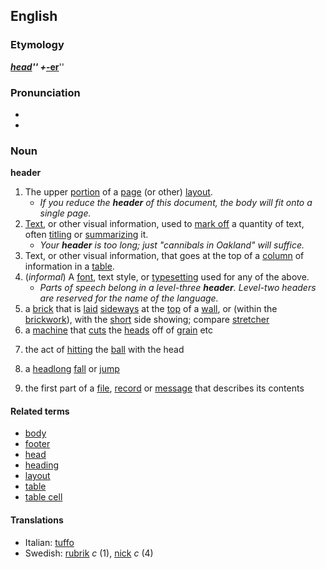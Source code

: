 ==English==
=== Etymology ===
{{E.}} '''''[[head]]''''' + '''''[[-er]]'''''

===Pronunciation===
*{{IPA|/ˈhɛdə/ ''or'' /ˈhɛdɚ/}}
*{{AHD|/hĕd'ər/}}

===Noun===
'''header'''

# The upper [[portion]] of a [[page]] (or other) [[layout]].
#* ''If you reduce the '''header''' of this document, the body will fit onto a single page.''
# [[Text]], or other visual information, used to [[mark off]] a quantity of text, often [[title|titling]] or [[summarize|summarizing]] it.
#* ''Your '''header''' is too long; just "cannibals in Oakland" will suffice.''
# Text, or other visual information, that goes at the top of a [[column]] of information in a [[table]].
# (''informal'') A [[font]], text style, or [[typesetting]] used for any of the above.
#* ''Parts of speech belong in a level-three '''header'''.  Level-two headers are reserved for the name of the language.''
# a [[brick]] that is [[laid]] [[sideways]] at the [[top]] of a [[wall]], or (within the [[brickwork]]), with the [[short]] side showing; compare [[stretcher]]
# a [[machine]] that [[cut]]s the [[head]]s off of [[grain]] etc
#{{football}} the act of [[hitting]] the [[ball]] with the head
# a [[headlong]] [[fall]] or [[jump]]
#{{computing}} the first part of a [[file]], [[record]] or [[message]] that describes its contents

====Related terms====
* [[body]]
* [[footer]]
* [[head]]
* [[heading]]
* [[layout]]
* [[table]]
* [[table cell]]

====Translations====
*Italian: [[tuffo]]
*Swedish: [[rubrik]] ''c'' (1), [[nick]] ''c'' (4)